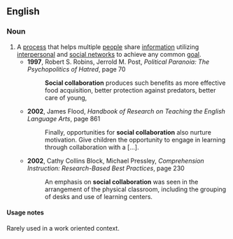 ==English==

===Noun===
{{en-noun|head=[[social]] [[interaction]]}}

# A [[process]] that helps multiple [[people]] share [[information]] utilizing [[interpersonal]] and [[social network]]s to achieve any common [[goal]].
#* '''1997''', Robert S. Robins, Jerrold M. Post, ''Political Paranoia: The Psychopolitics of Hatred'', page 70
#*: '''Social collaboration''' produces such benefits as more effective food acquisition, better protection against predators, better care of young,
#* '''2002''', James Flood, ''Handbook of Research on Teaching the English Language Arts'', page 861
#*: Finally, opportunities for '''social collaboration''' also nurture motivation. Give children the opportunity to engage in learning through collaboration with a [...].
#* '''2002''', Cathy Collins Block, Michael Pressley, ''Comprehension Instruction: Research-Based Best Practices'', page 230
#*: An emphasis on '''social collaboration''' was seen in the arrangement of the physical classroom, including the grouping of desks and use of learning centers.

====Usage notes====
Rarely used in a work oriented context.